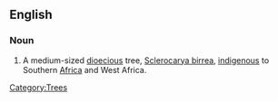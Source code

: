 ==English==
{{wikipedia}}
===Noun===
{{en-noun}}

# A medium-sized [[dioecious]] tree, [[Sclerocarya birrea]], [[indigenous]] to Southern [[Africa]] and West Africa.
[[Category:Trees]]